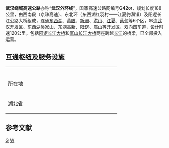 {{中国高速公路信息框
| 编号 = G4201WH
| 名称 = 武汉外环线高速公路
| 地圖 = wuhan road network.png
| 路線簡稱 = 武汉绕城
| 最近通車日期 = 2007年12月19日
| 规划总里程 = 188<ref>{{cite news | url=http://www.cnyangluo.com/html/200712/19/090203527.htm | title=武汉绕城高速公路12月全线完成 | work=[[武汉晚报|武汉晚报]] | date=2007-12-19 | accessdate=2011-08-04 | author=左洋 | archive-date=2016-06-02 | archive-url=https://web.archive.org/web/20160602113720/http://www.cnyangluo.com/html/200712/19/090203527.htm | dead-url=no }}</ref>
| 起點 = 环线
| 終點 = 环线
| 出口處數 = 31
| 服务区数 = 5
}}
'''武汉绕城高速公路'''亦称“'''武汉外环线'''”，国家高速公路网编号'''G42<small>01</small>'''，规划长度188公里，由西南段（京珠高速）、东北环（东西湖红羽村——江夏豹澥镇）及阳逻长江公路大桥组成，连通[[东西湖区|东西湖]]、[[黄陂区|黄陂]]、[[新洲区|新洲]]、[[洪山区|洪山]]、[[江夏区|江夏]]、[[蔡甸区|蔡甸]]等6个区，串连[[武汉开发区|武汉开发区]]、东西湖[[吴家山|吴家山]]、东湖高新、[[阳逻|阳逻]]、[[庙山|庙山]]等开发区，双向四车道，设计时速120公里。包括[[阳逻长江大桥|阳逻长江大桥]]和[[军山长江大桥|军山长江大桥]]两座跨越[[长江|长江]]的桥梁，已全部投入运营。

== 互通枢纽及服务设施 ==
{| align=center border=1 cellspacing=0 width=100% class="wikitable" style="margin-left:auto; margin-right:auto;"
|- align=center bgcolor=#008000
| colspan = 9 | <font color=white>{{China Expwy Name|G4201|武汉绕城高速}}</font>
|- align=center
! colspan=3 width=18% |  所在地
! width=16%  |并行路段
! width=10%  |里程（公里）
! width=16%  |名称
! width=16%  |连接
! width=24%  |备注
|- align=center
| rowspan = 38 | [[湖北省|湖北省]]
| rowspan = 38 | [[武汉市|武汉市]]
| rowspan = 3 | [[东西湖区|东西湖区]]
| 
| 0
| '''东西湖互通'''
| {{China Expwy Name|G4|[[京港澳高速公路|京港澳高速]]}}<br>{{China Expwy Name|G42|[[沪蓉高速公路|沪蓉高速]]}}
|
|- align=center
| rowspan = 6 | {{China Expwy Name|G42|[[沪蓉高速公路|沪蓉高速]]}}
| 7.3
| '''东柏互通'''
| {{China Expwy Name|S17|[[湖北高速公路|硚孝高速]]|P=Hubei}}
| 未开通
|- align=center
| 9.7
| '''柏泉出入口'''
| 临空港大道<br>张柏路
| 
|- align=center
| rowspan = 8 | [[黄陂区|黄陂区]]
| 17.1
| '''黄花涝互通'''
| {{China Expwy Name|S19|[[武汉机场第二高速|武汉机场二高速]]|P=Hubei}}
| 可去往[[武汉天河国际机场|武汉天河国际机场]]
|- align=center
| 19.5
| '''盘龙城互通'''
| {{China Expwy Name|S18|[[武汉机场高速公路|武汉机场高速]]|P=Hubei}} 
| 往机场方向匝道施工中
|- align=center
| 25.1
| '''横店服务区'''
| 
| 
|- align=center
| 27.6
| '''横店互通'''
| {{China Expwy Name|G70|[[福银高速公路|福银高速]]}}<br>{{China Expwy Name|S2|[[汉孝高速|汉孝高速]]|P=Hubei}}<br>天河机场北连接线
| 邻近'''机场北出入口'''（施工中）
|- align=center
| rowspan = 2 | {{China Expwy Name|G42|[[沪蓉高速公路|沪蓉高速]]}}<br>{{China Expwy Name|G70|[[福银高速公路|福银高速]]}}
| 33.1
| '''黄陂互通'''
| {{China Expwy Name|S1|[[湖北高速公路|岱黄高速]]|P=Hubei}}
| 
|- align=center
| 41.5
| '''鲁台停车区'''
| 
| 
|- align=center
| rowspan = 10 | {{China Expwy Name|G70|[[福银高速公路|福银高速]]}}
| 47.2
| '''新集互通'''
| {{China Expwy Name|G42|[[沪蓉高速公路|沪蓉高速]]}}<br>{{China Expwy Name|S3|[[武麻高速|武麻高速]]|P=Hubei}}
| 
|- align=center
| 56.1
| '''甘棠出入口'''
| 甘棠连接线
| 
|- align=center
| rowspan = 4 | [[新洲区|新洲区]]
| 63.5
| '''周铺互通'''
| {{China Expwy Name|G4221|[[沪鄂高速公路|沪鄂高速]]}}<br>{{China Expwy Name|S5|[[武英高速|武英高速]]|P=Hubei}}
| 
|- align=center
| 71.3
| '''施岗出入口'''
| {{中国省道名|111|P=湖北|汉施大道}}
| 
|- align=center
| 73.0
| '''施岗服务区'''
| 
| 
|- align=center
| 78.7
| '''阳逻出入口'''
| {{中国省道名|112|P=湖北|平江大道}}
| [[阳逻长江大桥|阳逻长江大桥]]北侧
|- align=center
| rowspan = 3 | [[洪山区|洪山区]]
| 86.8
| '''北湖出入口'''
| 青化路
| [[阳逻长江大桥|阳逻长江大桥]]南侧
|- align=center
| 89.2
| '''邹黄互通'''
| {{China Expwy Name|S7|[[湖北高速公路|武鄂高速]]|P=Hubei}}
| 
|- align=center
| 91.7
| '''花山出入口'''
| 花山大道<br>土吴路
| 
|- align=center
| rowspan = 10 | [[江夏区|江夏区]]
| 99.6
| '''左岭新城出入口'''
| 高新大道
| 未开通
|- align=center
|
| 103.5
| '''豹澥互通'''
| {{China Expwy Name|G50|[[沪渝高速公路|沪渝高速]]}}<br>{{China Expwy Name|G70|[[福银高速公路|福银高速]]}}<br>{{China Expwy Name|S8|[[湖北高速公路|关豹高速]]|P=Hubei}}
| 邻近'''豹澥出入口'''
|- align=center
| rowspan = 5 | {{China Expwy Name|G50|[[沪渝高速公路|沪渝高速]]}}
| 116.2
| '''凤凰山出入口'''
| 光谷二路
| 
|- align=center
| 124.2
| '''江夏服务区'''
| 
| 
|- align=center
| 134.1
| '''江夏出入口'''
| {{中国省道名|113|P=湖北|纸贺路}}
| 
|- align=center
| 140.7
| '''武汉南出入口'''
| {{中国国道名|107|武长街}}
| 
|- align=center
| 142.5
| '''郑店互通'''
| {{China Expwy Name|G4|[[京港澳高速公路|京港澳高速]]}}<br>{{China Expwy Name|S11|[[湖北高速公路|青郑高速]]|P=Hubei}}
| 
|- align=center
| rowspan = 5 | {{China Expwy Name|G4|[[京港澳高速公路|京港澳高速]]}}<br>{{China Expwy Name|G50|[[沪渝高速公路|沪渝高速]]}}
| 145.3
| '''金口服务区'''
| 
| 
|- align=center
| 146.2
| '''金水互通'''
| {{China Expwy Name|G0422|[[武深高速公路|武深高速]]}}
| 未开通
|- align=center
| 149.7
| '''金口出入口'''
| {{中国省道名|101|P=湖北|纸金路}}
| [[军山长江大桥|军山长江大桥]]东侧
|- align=center
| rowspan = 7 | [[蔡甸区|蔡甸区]]
| 154.4
| '''军山互通'''
| {{China Expwy Name|S13|[[湖北高速公路|武监高速]]|P=Hubei}}
| [[军山长江大桥|军山长江大桥]]西侧
|- align=center
| 155.4
| '''军山出入口'''
| {{中国省道名|101|P=湖北|黄陵新街}}<br>{{中国省道名|103|P=湖北|汉南大道}}
| 
|- align=center
| rowspan = 6 | {{China Expwy Name|G4|[[京港澳高速公路|京港澳高速]]}}
| 165.4
| '''全力互通'''
| {{China Expwy Name|G50|[[沪渝高速公路|沪渝高速]]}}
| 
|- align=center
| 165.4
| '''武汉西出入口'''
| {{中国国道名|318|东风大道}}<br>{{中国国道名|318|白鹤泉东街}}
|
|- align=center
| 173.9
| '''蔡甸服务区'''
| 
| 
|- align=center
| 176.5
| '''红庙互通'''
| {{China Expwy Name|S15|[[湖北高速公路|汉蔡高速]]|P=Hubei}}
| 
|- align=center
| 177.2
| '''蔡甸出入口'''
| 汉江路
| [[蔡甸汉江大桥|蔡甸汉江大桥]]南侧
|- align=center
| rowspan = 2 | [[东西湖区|东西湖区]]
| 185.0
| '''武汉北出入口'''
| {{中国国道名|107|东西湖大道}}<br>{{中国国道名|316|东西湖大道}}
| [[蔡甸汉江大桥|蔡甸汉江大桥]]北侧
|- align=center
|
| 189.6
| '''东西湖互通'''
| {{China Expwy Name|G4|[[京港澳高速公路|京港澳高速]]}}<br>{{China Expwy Name|G42|[[沪蓉高速公路|沪蓉高速]]}}
| 环线，与起点重合
|}

== 参考文献 ==
{{reflist}}


{{中国国家高速公路网}}
{{湖北省高速公路}}
{{武汉主要道路}}

[[Category:湖北省高速公路|G]]
[[Category:中国国家高速公路网城市环线|W]]